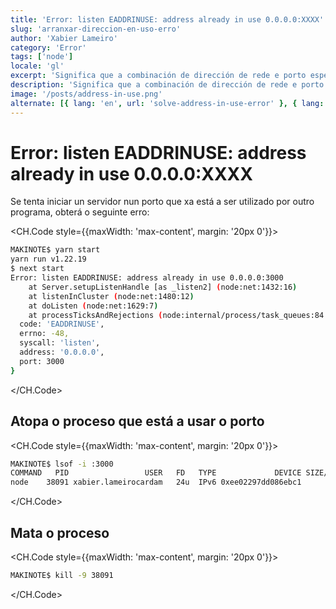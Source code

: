 ```yaml
---
title: 'Error: listen EADDRINUSE: address already in use 0.0.0.0:XXXX'
slug: 'arranxar-direccion-en-uso-erro'
author: 'Xabier Lameiro'
category: 'Error'
tags: ['node']
locale: 'gl'
excerpt: 'Significa que a combinación de dirección de rede e porto especificada na mensaxe de erro xa está a ser utilizada por outro proceso que se está executando no seu computador. Isto pode ocorrer cando se tenta iniciar un servidor nun porto que xa está a ser utilizado por outro programa.'
description: 'Significa que a combinación de dirección de rede e porto especificada na mensaxe de erro xa está a ser utilizada por outro proceso que se está executando no seu computador. Isto pode ocorrer cando se tenta iniciar un servidor nun porto que xa está a ser utilizado por outro programa.'
image: '/posts/address-in-use.png'
alternate: [{ lang: 'en', url: 'solve-address-in-use-error' }, { lang: 'es', url: 'resolver-direccion-en-uso-error' }]
---
```


# Error: listen EADDRINUSE: address already in use 0.0.0.0:XXXX

<Date date="01-02-2023" />

<GoogleAdsense />

Se tenta iniciar un servidor nun porto que xa está a ser utilizado por outro programa, obterá o seguinte erro:

<CH.Code style={{maxWidth: 'max-content', margin: '20px 0'}}>

```bash
MAKINOTE$ yarn start
yarn run v1.22.19
$ next start
Error: listen EADDRINUSE: address already in use 0.0.0.0:3000
    at Server.setupListenHandle [as _listen2] (node:net:1432:16)
    at listenInCluster (node:net:1480:12)
    at doListen (node:net:1629:7)
    at processTicksAndRejections (node:internal/process/task_queues:84:21) {
  code: 'EADDRINUSE',
  errno: -48,
  syscall: 'listen',
  address: '0.0.0.0',
  port: 3000
}
```

</CH.Code>

## Atopa o proceso que está a usar o porto

<CH.Code style={{maxWidth: 'max-content', margin: '20px 0'}}>

```bash
MAKINOTE$ lsof -i :3000
COMMAND   PID                 USER   FD   TYPE             DEVICE SIZE/OFF NODE NAME
node    38091 xabier.lameirocardam   24u  IPv6 0xee02297dd086ebc1      0t0  TCP *:hbci (LISTEN)
```

</CH.Code>

## Mata o proceso

<CH.Code style={{maxWidth: 'max-content', margin: '20px 0'}}>

```bash
MAKINOTE$ kill -9 38091
```

</CH.Code>
